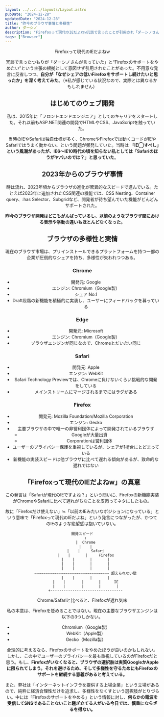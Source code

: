 ```yaml
---
layout: ../../../layouts/Layout.astro
pubDate: "2024-12-28"
updatedDate: "2024-12-28"
title: "昨今のブラウザ事情と多様性"
author: ダーシノ
description: "Firefoxって現代のIEだよねw冗談で言ったことが引用され「ダーシノさんが言っていた」とFirefoxのサポートをやめたいという主張の根拠として扱われてしまうことがあった。不用意な発言に反省しつつ、ブラウザの多様性について向き合ったので、せっかくなので昨今のブラウザ事情とその重要性について語りたい。（※私が感じている状況なので、実際とは異なるかもしれません）"
tags: ["Browser"]
---
```



<Header {...frontmatter} />

Firefoxって現代のIEだよねw

冗談で言ったつもりが「ダーシノさんが言っていた」と“Firefoxのサポートをやめたい”という主張の根拠として意図せず引用されたことがあった。不用意な発言に反省しつつ、**自分が「なぜシェアの低いFirefoxをサポートし続けたいと思ったか」を深く考えてみた**。（※私が感じている状況なので、実際とは異なるかもしれません）

## はじめてのウェブ開発

私は、2015年に「フロントエンドエンジニア」としてのキャリアをスタートした。それ以前もASP.NET関連の開発でHTMLやCSS、JavaScriptを触っていた。

当時のIEやSafariは独自仕様が多く、ChromeやFirefoxでは動くコードがIEやSafariではうまく動かない、という問題が頻発していた。当時は **「IE◯すべし」という風潮があったが、IE6〜IE10時代の頃を知らない私としては「Safariのほうがヤバいのでは？」と思っていた**。

## 2023年からのブラウザ事情

時は流れ、2023年頃からブラウザの進化が驚異的なスピードで進んでいる。たとえば2023年に追加されたCSS関連の機能では、CSS Nesting、Container query、:has Selector、Subgridなど、開発者が待ち望んでいた機能がどんどんサポートされた。

**昨今のブラウザ開発はどこもがんばっているし、以前のようなブラウザ間における表示や挙動の違いもほとんどなくなった。**

## ブラウザの多様性と実情

現在のブラウザ市場は、プリインストールできるプラットフォームを持つ一部の企業が圧倒的なシェアを持ち、多様性が失われつつある。

### Chrome
- 開発元: Google
- エンジン: Chromium（Google製）
- シェア No.1
- Draft段階の新機能を積極的に実装し、ユーザーにフィードバックを募っている

### Edge
- 開発元: Microsoft
- エンジン: Chromium（Google製）
- ブラウザエンジンが同じなので、Chromeとだいたい同じ

### Safari
- 開発元: Apple
- エンジン: WebKit
- Safari Technology Previewでは、Chromeに負けないくらい挑戦的な開発をしている
- メインストリームにマージされるまでにはラグがある

### Firefox
- 開発元: Mozilla Foundation/Mozilla Corporation
- エンジン: Gecko
- 主要ブラウザの中で唯一の非営利団体によって開発されているブラウザ
  - Googleが大量出資
  - Corporationは営利団体
- ユーザーのプライバシー保護を重視しているが、シェアが1桁台にとどまっている
- 新機能の実装スピードは他ブラウザに比べて遅れる傾向があるが、致命的な遅れではない


## 「Firefoxって現代のIEだよねw」の真意

この発言は「Safariが現代のIEですよね？」という問いに、Firefoxの新機能実装がChromeやSafariに比べて遅れがちなことを皮肉ってネタにしたもの。

故に「Firefoxだけ使えない」≒「以前のIEみたいなポジションになっている」という意味で「Firefoxって現代のIEだよね」という発言につながったが、かつてのIEのような絶望感は抱いていない。

<figure>

```
開発スピード
   ↑
   |  Chrome
   |    |
   |    |     Safari
   |    |       |     Firefox
   |    |       |       |
   |    |       |       |
   |    |       |       |
   ~~~~~~~~~~~~~~~~~~~~~~~~~~~~~~~~~~ 超えられない壁
   |    |       |       |
   |    |       |       |      IE
   |    |       |       |       |
   +---------------------------------
```

  <figcaption>Chrome/Safariと比べると、Firefoxが遅れ気味</figcaption>
</figure>

私の本意は、Firefoxを貶めることではない。現在の主要なブラウザエンジンは以下の3つしかない。

- Chromium（Google製）
- WebKit（Apple製）
- Gecko（Mozilla製）

合理的に考えるなら、Firefoxのサポートをやめたほうが良いのかもしれない。しかし、この中でユーザーのプライバシーを最も重視しているのがFirefoxだと思う。もし、**Firefoxがいなくなると、ブラウザの選択肢は実質GoogleかAppleに限られてしまう。それを避けるため、そして多様性を守るためにもFirefoxのサポートを継続する意義があると考えている。**

また、弊社は「インターネットインフラを提供する上場企業」という立場があるので、純粋に経済合理性だけを追求し、多様性をなくすという選択肢がとりづらい。中には「Firefoxのサポートをやめる」という情報に対し、**何らかの電波を受信してSNSであることないこと騒ぎ立てる人がいる今日では、慎重にならざるを得ない。**
